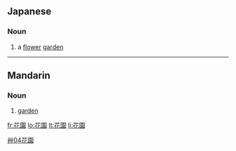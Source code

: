 ==Japanese==
{{ja-kanjitab|花|園}}

===Noun===
{{ja-noun|k|hira=はなぞの|rom=hanazono}}

# a [[flower]] [[garden]]

----

==Mandarin==
{{zh-forms|[[花园]]|[[花]][[園]]}}

===Noun===
{{cmn-noun|t|pin=huāyuán|pint=hua1yuan2|tra=花園|sim=花园|rs=艸04}}

# {{Elementary Mandarin|lang=zh-tw|skey=艸04}} [[garden]]

[[Category:zh-tw:Gardening terms|艸04花園]]

[[fr:花園]]
[[lo:花園]]
[[lt:花園]]
[[li:花園]]